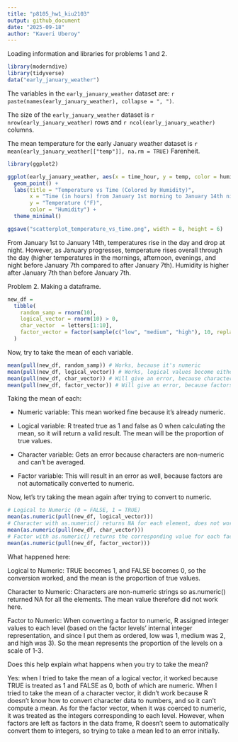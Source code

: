 ```yaml
---
title: "p8105_hw1_kiu2103"
output: github_document
date: "2025-09-18"
author: "Kaveri Uberoy"
---
```

Loading information and libraries for problems 1 and 2. 

```r
library(moderndive)
library(tidyverse)
data("early_january_weather")
```

The variables in the `early_january_weather` dataset are: `r paste(names(early_january_weather), collapse = ", ")`.

The size of the `early_january_weather` dataset is `r nrow(early_january_weather)` rows and `r ncol(early_january_weather)` columns.

The mean temperature for the early January weather dataset is `r mean(early_january_weather[["temp"]], na.rm = TRUE)` Farenheit.

```r
library(ggplot2)

ggplot(early_january_weather, aes(x = time_hour, y = temp, color = humid)) +
  geom_point() +
  labs(title = "Temperature vs Time (Colored by Humidity)",
       x = "Time (in hours) from January 1st morning to January 14th night",
       y = "Temperature (°F)",
       color = "Humidity") +
  theme_minimal()

ggsave("scatterplot_temperature_vs_time.png", width = 8, height = 6)
```

From January 1st to January 14th, temperatures rise in the day and drop at night. However, as January progresses, temperature rises overall through the day (higher temperatures in the mornings, afternoon, evenings, and night before January 7th compared to after January 7th). Humidity is higher after January 7th than before January 7th.  

Problem 2. Making a dataframe. 

```r
new_df = 
  tibble(
    random_samp = rnorm(10),
    logical_vector = rnorm(10) > 0,
    char_vector  = letters[1:10],
    factor_vector = factor(sample(c("low", "medium", "high"), 10, replace = TRUE), ordered = TRUE)
  )
```

Now, try to take the mean of each variable. 

```r
mean(pull(new_df, random_samp)) # Works, because it's numeric
mean(pull(new_df, logical_vector)) # Works, logical values become either 0 or 1, false of true (coerced)
mean(pull(new_df, char_vector)) # Will give an error, because characters don't automatically get converted to numeric 
mean(pull(new_df, factor_vector)) # Will give an error, because factors don't automatically get converted to numeric 
```

Taking the mean of each: 

- Numeric variable: This mean worked fine because it's already numeric.

- Logical variable: R treated true as 1 and false as 0 when calculating the mean, so it will return a valid result. The mean will be the proportion of true values.

- Character variable: Gets an error because characters are non-numeric and can't be averaged.

- Factor variable: This will result in an error as well, because factors are not automatically converted to numeric.

Now, let's try taking the mean again after trying to convert to numeric.

```r
# Logical to Numeric (0 = FALSE, 1 = TRUE)
mean(as.numeric(pull(new_df, logical_vector)))
# Character with as.numeric() returns NA for each element, does not work
mean(as.numeric(pull(new_df, char_vector)))  
# Factor with as.numeric() returns the corresponding value for each factor
mean(as.numeric(pull(new_df, factor_vector)))
```

What happened here:

Logical to Numeric: TRUE becomes 1, and FALSE becomes 0, so the conversion worked, and the mean is the proportion of true values.

Character to Numeric: Characters are non-numeric strings so as.numeric() returned NA for all the elements. The mean value therefore did not work here. 

Factor to Numeric: When converting a factor to numeric, R assigned integer values to each level (based on the factor levels' internal integer representation, and since I put them as ordered, low was 1, medium was 2, and high was 3). So the mean represents the proportion of the levels on a scale of 1-3.

Does this help explain what happens when you try to take the mean?

Yes: when I tried to take the mean of a logical vector, it worked because TRUE is treated as 1 and FALSE as 0, both of which are numeric. When I tried to take the mean of a character vector, it didn't work because R doesn't know how to convert character data to numbers, and so it can't compute a mean. As for the factor vector, when it was coerced to numeric, it was treated as the integers corresponding to each level. However, when factors are left as factors in the data frame, R doesn’t seem to automatically convert them to integers, so trying to take a mean led to an error initially. 
